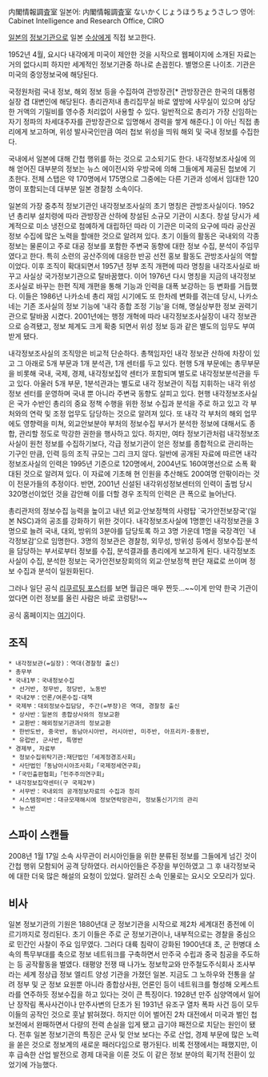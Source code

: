 内閣情報調査室
일본어: 内閣情報調査室 ないかくじょうほうちょうさしつ
영어: Cabinet Intelligence and Research Office, CIRO

[[일본]]의 [[정보기관]]으로 일본 [[수상]]에게 직접 보고한다. 

1952년 4월, 요시다 내각에게 미국이 제안한 것을 시작으로 웹페이지에 소개된 자료는 거의 없다시피 하지만 세계적인 정보기관중 하나로 손꼽힌다.
별명으론 나이초. 기관은 미국의 중앙정보국에 해당된다.

국정원처럼 국내 정보, 해외 정보 등을 수집하여 관방장관[* 관방장관은 한국의 대통령실장 겸 대변인에 해당된다. 총리관저내 총리집무실 바로 옆방에 사무실이 있으며 상당한 거액의 기밀비를 영수증 처리없이 사용할 수 있다. 일반적으로 총리가 가장 신임하는 자기 정파의 차세대주자를 관방장관으로 임명해서 경력을 쌓게 해준다.] 이 아닌 직접 총리에게 보고하며, 위성 발사국인만큼 여러 첩보 위성을 띄워 해외 및 국내 정보를 수집한다.

국내에서 일본에 대해 간첩 행위를 하는 것으로 고소되기도 한다. 내각정보조사실에 의해 얻어진 대부분의 정보는 뉴스 에이전시와 우방국에 의해 그들에게 제공된 첩보에 기초한다. 전체 스탭은 약 170명에서 175명으로 그중에는 다른 기관과 성에서 임대한 120명이 포함되는데 대부분 일본 경찰청 소속이다.

일본의 가장 중추적 정보기관인 내각정보조사실의 초기 명칭은 관방조사실이다. 1952년 총리부 설치령에 따라 관방장관 산하에 창설된 소규모 기관이 시초다. 창설 당시가 세계적으로 미소 냉전으로 첨예하게 대립하던 따라 이 기관은 미국의 요구에 따라 공산권 정보 수집에 많은 노력을 할애한 것으로 알려져 있다. 초기 이들의 활동은 국내외의 각종 정보는 물론이고 주로 대공 정보를 포함한 주변국 동향에 대한 정보 수집, 분석이 주임무였다고 한다. 특히 소련의 공산주의에 대응한 반공 선전 홍보 활동도 관방조사실의 역할이었다. 이후 조직이 확대되면서 1957년 정부 조직 개편에 따라 명칭을 내각조사실로 바꾸고 사실상 국가정보기관으로 탈바꿈했다. 이어 1976년 다시 명칭을 지금의 내각정보조사실로 바꾸는 한편 직제 개편을 통해 기능과 인력을 대폭 보강하는 등 변화를 거듭했다. 이들은 1986년 나카소네 총리 재임 시기에도 또 한차례 변화를 겪는데 당시, 나카소네는 기존 조사실의 정보 기능에 '내각 종합 조정 기능'을 더해, 명실상부한 정보 권력기관으로 탈바꿈 시켰다. 2001년에는 행정 개혁에 따라 내각정보조사실장이 내각 정보관으로 승격됐고, 정보 체계도 크게 확충 되면서 위성 정보 등과 같은 별도의 임무도 부여받게 됐다.

﻿내각정보조사실의 조직망은 비교적 단순하다. 총책임자인 내각 정보관 산하에 차장이 있고 그 아래로 5개 부문과 1개 분석관, 1개 센터를 두고 있다. 현행 5개 부문에는 총무부문을 비롯해 국내, 국제, 경제, 내각정보집약 센터가 포함되며 별도로 내각정보분석관을 두고 있다. 아울러 5개 부문, 1분석관과는 별도로 내각 정보관이 직접 지휘하는 내각 위성정보 센터를 운영하며 국내 뿐 아니라 주변국 동향도 살피고 있다. 현행 내각정보조사실은 국가 수반인 총리의 중요 정책 수행을 위한 정보 수집과 분석을 주로 하고 있고 각 부처와의 연락 및 조정 업무도 담당하는 것으로 알려져 있다. 또 내각 각 부처의 해외 업무에도 영향력을 미쳐, 외교안보분야 부처의 정보수집 부서가 분석한 정보에 대해서도 종합, 관리할 정도로 막강한 권한을 행사하고 있다. 하지만, 여타 정보기관처럼 내각정보조사실이 원천 정보를 수집하기보다, 각급 정보기관이 얻은 정보를 종합적으로 관리하는 기구인 만큼, 인력 등의 조직 규모는 그리 크지 않다. 일반에 공개된 자료에 따르면 내각정보조사실의 인력은 1995년 기준으로 120명에서, 2004년도 160여명선으로 소폭 확대된 것으로 알려져 있다. 이 자료에 기초해 현 인원을 추산해도 200여명 안팎이라는 것이 전문가들의 추정이다. 반면, 2001년 신설된 내각위성정보센터의 인력이 출범 당시 320명선이었던 것을 감안해 이를 더할 경우 조직의 인력은 큰 폭으로 늘어난다.

총리관저의 정보수집 능력을 높이고 내년 외교·안보정책의 사령탑 `국가안전보장국'(일본 NSC)과의 공조를 강화하기 위한 것이다. 내각정보조사실에 1명뿐인 내각정보관을 3명으로 늘려 국내, 대외, 방위의 3분야를 담당토록 하고 3명 가운데 1명을 국장격인 `내각정보감'으로 임명한다. 3명의 정보관은 경찰청, 외무성, 방위성 등에서 정보수집·분석을 담당하는 부서로부터 정보를 수집, 분석결과를 총리에게 보고하게 된다. 내각정보조사실이 수집, 분석한 정보는 국가안전보장회의의 외교·안보정책 판단 재료로 쓰이며 정보 수집과 분석이 일원화된다.

그러나 일단 공식 [http://www.cas.go.jp/jp/saiyou/panfbasui2010.pdf 리쿠르팅 포스터]를 보면 월급은 매우 짠듯...~~이게 만약 한국 기관이었다면 이런 정보를 올린 사람은 바로 코렁탕!~~

공식 홈페이지는 [http://www.cas.go.jp/jp/gaiyou/jimu/jyouhoutyousa.html 여기]이다.

== 조직 ==
 * 내각정보관(=실장)：역대(경찰청 출신) 
 * 총무부 
 * 국내1부：국내정보수집 
  * 선거반, 정무반, 정당반, 노동반 
 * 국내2부：언론/여론수집·대책 
 * 국제부：대외정보수집담당, 주간(=부장)은 역대, 경찰청 출신 
  * 상사반：일본의 종합상사와의 정보교환 
  * 교환반：해외정보기관과의 정보교환 
  * 한반도반, 중국반, 동남아시아반, 러시아반, 미주반, 아프리카·중동반, 
  * 유럽반, 군사반, 특명반 
 * 경제부, 자료부 
  * 정보수집위탁기관:재단법인「세계정경조사회」 
  * 사단법인「동남아시아조사회」「국제정세연구회」
  *「국민출판협회」「민주주의연구회」 
 * 내각정보집약센터(구 국제2부) 
  * 서무반：국내외의 공개정보자료의 수집과 정리 
  * 시스템정비반：대규모재해시에 정보연락망관리, 정보통신기기의 관리
  * 뉴스반

== 스파이 스캔들 ==
2008년 1월 17일 소속 사무관이 러시아인들을 위한 분류된 정보를 그들에게 넘긴 것이 간첩 행위 모함되어 공격 당하였다. 러시아인들은 주장을 부인하였고 그 후 내각정보국에 대한 더욱 많은 해설의 요청이 있었다. 알려진 소속 인물로는 요시오 오모리가 있다.

== 비사 ==
﻿일본 정보기관의 기원은 1880년대 군 정보기관을 시작으로 제2차 세계대전 종전에 이르기까지로 정리된다. 초기 이들은 주로 군 정보기관이나, 내부적으로는 경찰을 중심으로 민간인 사찰이 주요 임무였다. 그러다 대륙 침략이 강화된 1900년대 초, 군 헌병대 소속의 특무부대를 축으로 정보 네트워크를 구축하면서 만주국 수립과 중국 침공을 주도하는 등 공작활동을 벌였다. 태평양 전쟁 때 나가노 정보학교와 만주철도주식회사 조사부라는 세계 정상급 정보 엘리트 양성 기관을 가졌던 일본. 지금도 그 노하우와 전통을 살려 정부 및 군 정보 요원뿐 아니라 종합상사원, 언론인 등이 네트워크를 형성해 오케스트라를 연주하듯 정보수집을 하고 있다는 것이 큰 특징이다. 1928년 만주 심양역에서 일어난 장작림 폭사사건이나 만주사변의 단초가 된 1931년 유조구 열차 폭파 사건 등이 모두 이들의 공작인 것으로 훗날 밝혀졌다. 하지만 이어 벌어진 2차 대전에서 미국과 벌인 첩보전에서 완패하면서 다량의 전력 손실을 입게 됐고 급기야 패전으로 치닫는 원인이 됐다. 전후 일본 정보기관의 특징은 군사 및 안보 보다는 주로 산업, 경제 부문에 많은 노력을 쏟은 것으로 정보계의 새로운 패러다임으로 평가된다. 비록 전쟁에서는 패했지만, 이후 급속한 산업 발전으로 경제 대국을 이룬 것도 이 같은 정보 분야의 획기적 전환이 있었기에 가능했다.
